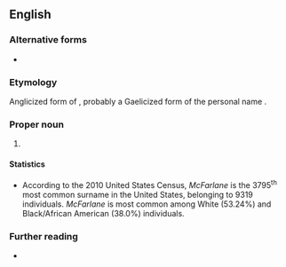 ==English==
{{wikipedia|McFarlane (surname)}}

===Alternative forms===
* {{alter|en|MacFarlane|McFarlain|McFarlan|McFarland|McFarlen|McFarlin|McFarling}}

===Etymology===
Anglicized form of {{der|en|gd|Mac Pharthaláin||son of Parthalán}}, probably a Gaelicized form of the personal name {{m|en|Bartholomew}}.

===Proper noun===
{{en-proper noun|s}}

# {{surname|en|from=Scottish Gaelic}}

====Statistics====
* According to the 2010 United States Census, ''McFarlane'' is the 3795<sup>th</sup> most common surname in the United States, belonging to 9319 individuals. ''McFarlane'' is most common among White (53.24%) and Black/African American (38.0%) individuals.

===Further reading===
* {{R:en:DAFN}}
